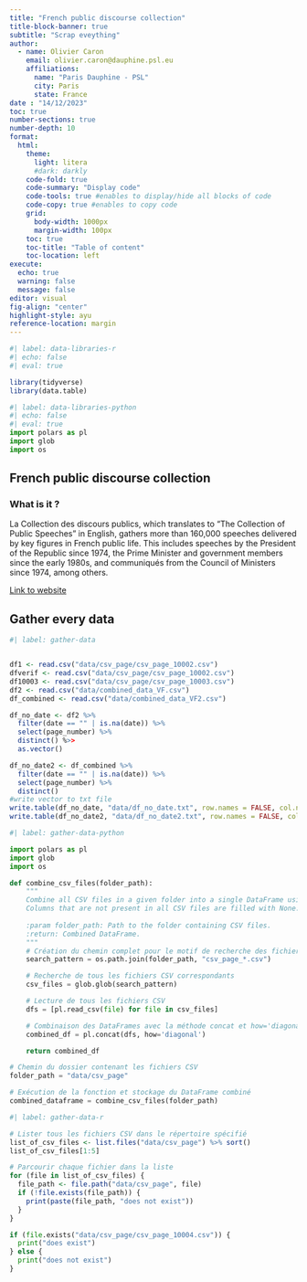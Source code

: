 ```yaml
---
title: "French public discourse collection"
title-block-banner: true
subtitle: "Scrap eveything"
author:
  - name: Olivier Caron
    email: olivier.caron@dauphine.psl.eu
    affiliations: 
      name: "Paris Dauphine - PSL"
      city: Paris
      state: France
date : "14/12/2023"
toc: true
number-sections: true
number-depth: 10
format:
  html:
    theme:
      light: litera
      #dark: darkly
    code-fold: true
    code-summary: "Display code"
    code-tools: true #enables to display/hide all blocks of code
    code-copy: true #enables to copy code
    grid:
      body-width: 1000px
      margin-width: 100px
    toc: true
    toc-title: "Table of content"
    toc-location: left
execute:
  echo: true
  warning: false
  message: false
editor: visual
fig-align: "center"
highlight-style: ayu
reference-location: margin
---
```


```r
#| label: data-libraries-r
#| echo: false
#| eval: true

library(tidyverse)
library(data.table)
```

```python
#| label: data-libraries-python
#| echo: false
#| eval: true
import polars as pl
import glob
import os
```

## French public discourse collection

### What is it ?

La Collection des discours publics, which translates to "The Collection of Public Speeches" in English, gathers more than 160,000 speeches delivered by key figures in French public life. This includes speeches by the President of the Republic since 1974, the Prime Minister and government members since the early 1980s, and communiqués from the Council of Ministers since 1974, among others.

[Link to website](https://www.vie-publique.fr/discours?page=0 "French public discourse")

## Gather every data

```r
#| label: gather-data


df1 <- read.csv("data/csv_page/csv_page_10002.csv")
dfverif <- read.csv("data/csv_page/csv_page_10002.csv")
df10003 <- read.csv("data/csv_page/csv_page_10003.csv")
df2 <- read.csv("data/combined_data_VF.csv")
df_combined <- read.csv("data/combined_data_VF2.csv")

df_no_date <- df2 %>% 
  filter(date == "" | is.na(date)) %>%
  select(page_number) %>%
  distinct() %>>
  as.vector()

df_no_date2 <- df_combined %>% 
  filter(date == "" | is.na(date)) %>%
  select(page_number) %>%
  distinct()
#write vector to txt file
write.table(df_no_date, "data/df_no_date.txt", row.names = FALSE, col.names = FALSE)
write.table(df_no_date2, "data/df_no_date2.txt", row.names = FALSE, col.names = FALSE)


```

```python
#| label: gather-data-python

import polars as pl
import glob
import os

def combine_csv_files(folder_path):
    """
    Combine all CSV files in a given folder into a single DataFrame using Polars.
    Columns that are not present in all CSV files are filled with None.
    
    :param folder_path: Path to the folder containing CSV files.
    :return: Combined DataFrame.
    """
    # Création du chemin complet pour le motif de recherche des fichiers CSV
    search_pattern = os.path.join(folder_path, "csv_page_*.csv")

    # Recherche de tous les fichiers CSV correspondants
    csv_files = glob.glob(search_pattern)

    # Lecture de tous les fichiers CSV
    dfs = [pl.read_csv(file) for file in csv_files]

    # Combinaison des DataFrames avec la méthode concat et how='diagonal'
    combined_df = pl.concat(dfs, how='diagonal')

    return combined_df

# Chemin du dossier contenant les fichiers CSV
folder_path = "data/csv_page"

# Exécution de la fonction et stockage du DataFrame combiné
combined_dataframe = combine_csv_files(folder_path)

```

```r
#| label: gather-data-r

# Lister tous les fichiers CSV dans le répertoire spécifié
list_of_csv_files <- list.files("data/csv_page") %>% sort()
list_of_csv_files[1:5]

# Parcourir chaque fichier dans la liste
for (file in list_of_csv_files) {
  file_path <- file.path("data/csv_page", file)
  if (!file.exists(file_path)) {
    print(paste(file_path, "does not exist"))
  }
}

```

```python

if (file.exists("data/csv_page/csv_page_10004.csv")) {
  print("does exist")
} else {
  print("does not exist")
}
```
